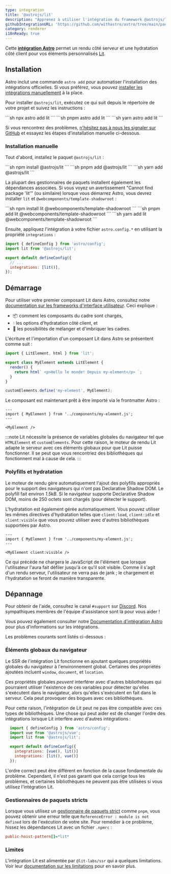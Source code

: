 ```yaml
---
type: integration
title: '@astrojs/lit'
description: "Apprenez à utiliser l'intégration du framework @astrojs/lit pour élargir la prise en charge des composants dans votre projet Astro."
githubIntegrationURL: 'https://github.com/withastro/astro/tree/main/packages/integrations/lit/'
category: renderer
i18nReady: true
---
```


Cette **[intégration Astro][astro-integration]** permet un rendu côté serveur et une hydratation côté client pour vos éléments personnalisés [Lit](https://lit.dev/).

## Installation

Astro inclut une commande `astro add` pour automatiser l'installation des intégrations officielles. Si vous préférez, vous pouvez [installer les intégrations manuellement](#installation-manuelle) à la place.

Pour installer `@astrojs/lit`, exécutez ce qui suit depuis le répertoire de votre projet et suivez les instructions :

<PackageManagerTabs>
  <Fragment slot="npm">
    ```sh
    npx astro add lit
    ```
  </Fragment>
  <Fragment slot="pnpm">
    ```sh
    pnpm astro add lit
    ```
  </Fragment>
  <Fragment slot="yarn">
    ```sh
    yarn astro add lit
    ```
  </Fragment>
</PackageManagerTabs>

Si vous rencontrez des problèmes, [n'hésitez pas à nous les signaler sur GitHub](https://github.com/withastro/astro/issues) et essayez les étapes d'installation manuelle ci-dessous.

### Installation manuelle

Tout d'abord, installez le paquet `@astrojs/lit` :

<PackageManagerTabs>
  <Fragment slot="npm">
    ```sh
    npm install @astrojs/lit
    ```
  </Fragment>
  <Fragment slot="pnpm">
    ```sh
    pnpm add @astrojs/lit
    ```
  </Fragment>
  <Fragment slot="yarn">
    ```sh
    yarn add @astrojs/lit
    ```
  </Fragment>
</PackageManagerTabs>

La plupart des gestionnaires de paquets installent également les dépendances associées. Si vous voyez un avertissement "Cannot find package 'lit'" (ou similaire) lorsque vous démarrez Astro, vous devrez installer `lit` et `@webcomponents/template-shadowroot` :

<PackageManagerTabs>
  <Fragment slot="npm">
    ```sh
    npm install lit @webcomponents/template-shadowroot
    ```
  </Fragment>
  <Fragment slot="pnpm">
    ```sh
    pnpm add lit @webcomponents/template-shadowroot
    ```
  </Fragment>
  <Fragment slot="yarn">
    ```sh
    yarn add lit @webcomponents/template-shadowroot
    ```
  </Fragment>
</PackageManagerTabs>

Ensuite, appliquez l'intégration à votre fichier `astro.config.*` en utilisant la propriété `integrations` :

```js ins={2} ins="lit()" title="astro.config.mjs"
import { defineConfig } from 'astro/config';
import lit from '@astrojs/lit';

export default defineConfig({
  // ...
  integrations: [lit()],
});
```

## Démarrage

Pour utiliser votre premier composant Lit dans Astro, consultez notre [documentation sur les frameworks d'interface utilisateur][astro-ui-frameworks]. Ceci explique :

* 📦 comment les composants du cadre sont chargés,
* 💧 les options d'hydratation côté client, et
* 🤝 les possibilités de mélanger et d'imbriquer les cadres.

L'écriture et l'importation d'un composant Lit dans Astro se présentent comme suit :

```js title="src/components/my-element.js"
import { LitElement, html } from 'lit';

export class MyElement extends LitElement {
  render() {
    return html` <p>Hello le monde! Depuis my-element</p> `;
  }
}

customElements.define('my-element', MyElement);
```

Le composant est maintenant prêt à être importé via le frontmatter Astro :

```astro title="src/pages/index.astro"
---
import { MyElement } from '../components/my-element.js';
---

<MyElement />
```

:::note
Lit nécessite la présence de variables globales du navigateur tel que `HTMLElement` et `customElements`. Pour cette raison, le moteur de rendu Lit adapte le serveur avec ces éléments globaux pour que Lit puisse fonctionner. Il se peut que vous rencontriez des bibliothèques qui fonctionnent mal à cause de cela.
:::

### Polyfills et hydratation

Le moteur de rendu gère automatiquement l'ajout des polyfills appropriés pour le support des navigateurs qui n'ont pas Declarative Shadow DOM. Le polyfill fait environ *1.5kB*. Si le navigateur supporte Declarative Shadow DOM, moins de 250 octets sont chargés (pour détecter le support).

L'hydratation est également gérée automatiquement. Vous pouvez utiliser les mêmes directives d'hydratation telles que `client:load`, `client:idle` et `client:visible` que vous pouvez utiliser avec d'autres bibliothèques supportées par Astro.

```astro
---
import { MyElement } from '../components/my-element.js';
---

<MyElement client:visible />
```

Ce qui précède ne chargera le JavaScript de l'élément que lorsque l'utilisateur l'aura fait défiler jusqu'à ce qu'il soit visible. Comme il s'agit d'un rendu serveur, l'utilisateur ne verra pas de jank ; le chargement et l'hydratation se feront de manière transparente.

## Dépannage

Pour obtenir de l'aide, consultez le canal `#support` sur [Discord](https://astro.build/chat). Nos sympathiques membres de l'équipe d'assistance sont là pour vous aider !

Vous pouvez également consulter notre [Documentation d'intégration Astro][astro-integration] pour plus d'informations sur les intégrations.

Les problèmes courants sont listés ci-dessous :

### Éléments globaux du navigateur

Le SSR de l'intégration Lit fonctionne en ajoutant quelques propriétés globales du navigateur à l'environnement global. Certaines des propriétés ajoutées incluent `window`, `document`, et `location`.

Ces propriétés globales *peuvent* interférer avec d'autres bibliothèques qui pourraient utiliser l'existence de ces variables pour détecter qu'elles s'exécutent dans le navigateur, alors qu'elles s'exécutent en fait dans le serveur. Cela peut provoquer des bogues avec ces bibliothèques.

Pour cette raison, l'intégration de Lit peut ne pas être compatible avec ces types de bibliothèques. Une chose qui peut aider est de changer l'ordre des intégrations lorsque Lit interfère avec d'autres intégrations :

```js lang="js" title="astro.config.mjs" ins={7} del={6}
  import { defineConfig } from 'astro/config';
  import vue from '@astrojs/vue';
  import lit from '@astrojs/lit';

  export default defineConfig({
    integrations: [vue(), lit()]
    integrations: [lit(), vue()]
  });
```

L'ordre correct peut être différent en fonction de la cause fondamentale du problème. Cependant, il n'est pas garanti que cela corrige tous les problèmes, et certaines bibliothèques ne peuvent pas être utilisées si vous utilisez l'intégration Lit.

### Gestionnaires de paquets stricts

Lorsque vous utilisez un [gestionnaire de paquets strict](https://pnpm.io/pnpm-vs-npm#npms-flat-tree) comme `pnpm`, vous pouvez obtenir une erreur telle que `ReferenceError : module is not defined` lors de l'exécution de votre site. Pour remédier à ce problème, hissez les dépendances Lit avec un fichier `.npmrc` :

```ini title=".npmrc"
public-hoist-pattern[]=*lit*
```

### Limites

L'intégration Lit est alimentée par `@lit-labs/ssr` qui a quelques limitations. Voir leur [documentation sur les limitations](https://www.npmjs.com/package/@lit-labs/ssr#user-content-notes-and-limitations) pour en savoir plus.

[astro-integration]: /fr/guides/integrations-guide/

[astro-ui-frameworks]: /fr/core-concepts/framework-components/#using-framework-components
